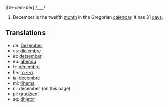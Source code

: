 [De-cem-ber] /___/

#December is the twelfth [[month]] in the Gregorian [[calendar]]. It has 31 [[day]]s.

==Translations==
*de: [[Dezember]]
*es: [[diciembre]]
*et: [[detsember]]
*eu: [[abendu]]
*fr: [[décembre]]
*he: [[דצמבר]]
*ia: [[decembre]]
*mi: [[tïhema]]
*nl: december (on this page)
*pl: [[grudzien´]]
*sq: [[dhjetor]]